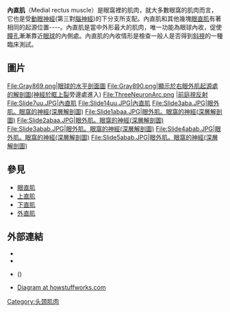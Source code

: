 {{For|其他肌肉稱為"直肌"的|直肌}}
{{unreferenced|time=2017-01-08T16:47:59+00:00}}
{{Infobox muscle
| Name        = 內直肌
| Latin       = musculus rectus medialis bulbi
| Image       = Eyemuscles.png
| Caption     = [[眼直肌|眼直肌]]: 2=[[上直肌|上直肌]]、3=[[下直肌|下直肌]]、4='''內直肌'''、5=[[外直肌|外直肌]]。<br>[[眼斜肌|眼斜肌]]: 6=[[上斜肌|上斜肌]]、8=[[下斜肌|下斜肌]]。<br>其它肌肉: 9=[[上瞼舉肌|上瞼舉肌]]。其它結構: 1=[[總腱環|總腱環]]、7=[[上斜肌滑車|上斜肌滑車]]、10=[[瞼板|瞼板]]、11=[[鞏膜|鞏膜]]、12=[[視神經|視神經]]。
| Image2      = Gray785.png
| Caption2    = 內直肌與[[外直肌|外直肌]]的神經分布形式
| Origin      = 眶尖的{{link-en|總腱環|Annulus of Zinn}}
| Insertion   = {{link-en|角膜緣|Corneal limbus}}內側的5.5mm處
| Blood       =
| Nerve       = [[動眼神經|動眼神經]]的下分支
| Action      = 內收[[眼球|眼球]](使眼睛向內移動)
<!--
| GraySubject = 227
| GrayPage    = 1022
| DorlandsPre = m_22
| DorlandsSuf = 12550510
-->
}}
'''內直肌'''（Medial rectus muscle）是眼窩裡的肌肉，就大多數眼窩的肌肉而言，它也是受[[動眼神經|動眼神經]](第三對[[腦神經|腦神經]])的下分支所支配。內直肌和其他幾塊[[眼直肌|眼直肌]]有著相同的起源位置----{{link-en|總腱環|Annulus of Zinn}}。內直肌是{{link-en|眼外肌|Extraocular muscles}}當中外形最大的肌肉，唯一功能為眼球內收，促使[[瞳孔|瞳孔]]漸漸靠近[[眼球|眼球]]的內側處。內直肌的內收情形是檢查一般人是否得到[[斜視|斜視]]的一種臨床測試。

==圖片==
<gallery>
File:Gray869.png|眼球的水平剖面圖
File:Gray890.png|顯示於右眼外肌起源處的解剖圖(神經於[[眶上裂|眶上裂]]旁邊處進入)
File:ThreeNeuronArc.png |[[前庭視反射|前庭視反射]]
File:Slide7uu.JPG|內直肌
File:Slide14uu.JPG|內直肌
File:Slide3aba.JPG|眼外肌。眼窩的神經(深層解剖圖)
File:Slide1abaa.JPG|眼外肌。眼窩的神經(深層解剖圖)
File:Slide2abaa.JPG|眼外肌。眼窩的神經(深層解剖圖)
File:Slide3abab.JPG|眼外肌。眼窩的神經(深層解剖圖)
File:Slide4abab.JPG|眼外肌。眼窩的神經(深層解剖圖)
File:Slide5abab.JPG|眼外肌。眼窩的神經(深層解剖圖)

</gallery>

== 參見 ==
* [[眼直肌|眼直肌]]
* [[上直肌|上直肌]]
* [[下直肌|下直肌]]
* [[外直肌|外直肌]]

==外部連結==
* {{GPnotebook|-1476001712}}
* {{SUNYAnatomyFigs|29|01|06}}
* {{NormanAnatomy|lesson3}} ({{NormanAnatomyFig|orbit4}})
* [https://web.archive.org/web/20160303172009/http://static.howstuffworks.com/gif/vision3.gif Diagram at howstuffworks.com]

{{muscle-stub}}
{{頭部的肌肉}}
[[Category:头颈肌肉|Category:头颈肌肉]]